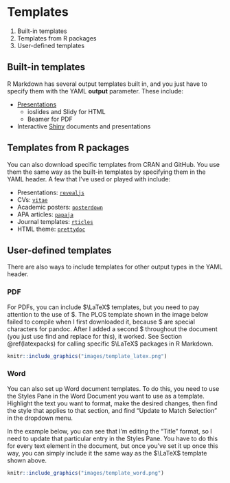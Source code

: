 # Templates {#template}

1. Built-in templates
2. Templates from R packages
3. User-defined templates

## Built-in templates

R Markdown has several output templates built in, and you just have to specify them with the YAML **output** parameter. These include:

- [Presentations](https://rmarkdown.rstudio.com/lesson-11.html)
  - ioslides and Slidy for HTML
  - Beamer for PDF
- Interactive [Shiny](https://bookdown.org/yihui/rmarkdown/shiny-documents.html) documents and presentations

## Templates from R packages {#packages}

You can also download specific templates from CRAN and GitHub. You use them the same way as the built-in templates by specifying them in the YAML header. A few that I've used or played with include:

- Presentations: [`revealjs`](https://cran.r-project.org/web/packages/revealjs/index.html)
- CVs: [`vitae`](https://github.com/mitchelloharawild/vitae)
- Academic posters: [`posterdown`](https://github.com/brentthorne/posterdown)
- APA articles: [`papaja`](https://github.com/crsh/papaja)
- Journal templates: [`rticles`](https://bookdown.org/yihui/rmarkdown/rticles-templates.html)
- HTML theme: [`prettydoc`](https://github.com/yixuan/prettydoc)

## User-defined templates {#usedef}

There are also ways to include templates for other output types in the YAML header.

### PDF

For PDFs, you can include $\LaTeX$ templates, but you need to pay attention to the use of \$. The PLOS template shown in the image below failed to compile when I first downloaded it, because \$ are special characters for pandoc. After I added a second \$ throughout the document (you just use find and replace for this), it worked. See Section \@ref(latexpacks) for calling specific $\LaTeX$ packages in R Markdown.

```r
knitr::include_graphics("images/template_latex.png")
```

### Word

You can also set up Word document templates. To do this, you need to use the Styles Pane in the Word Document you want to use as a template. Highlight the text you want to format, make the desired changes, then find the style that applies to that section, and find "Update to Match Selection" in the dropdown menu. 

In the example below, you can see that I'm editing the "Title" format, so I need to update that particular entry in the Styles Pane. You have to do this for every text element in the document, but once you've set it up once this way, you can simply include it the same way as the $\LaTeX$ template shown above.

```r
knitr::include_graphics("images/template_word.png")
```